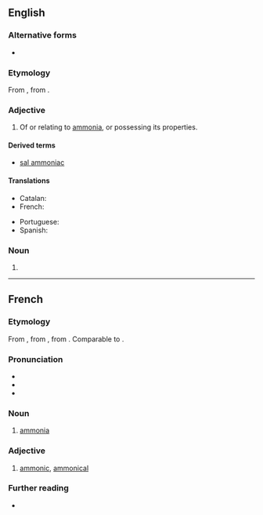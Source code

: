 ==English==

===Alternative forms===
* {{alter|en|armoniac||obsolete}}

===Etymology===
From {{inh|en|enm|ammoniak}}, from {{der|en|ML.|ammōniacum}}.

===Adjective===
{{en-adj}}

# Of or relating to [[ammonia]], or possessing its properties.
#: {{coi|en|an '''ammoniac''' salt; '''ammoniacal''' gas}}

====Derived terms====
* [[sal ammoniac]]

====Translations====
{{trans-top|relating to ammonia or possessing its properties}}
* Catalan: {{t|ca|amoniacal}}
* French: {{t+|fr|ammoniacal}}
{{trans-mid}}
* Portuguese: {{t+|pt|amoníaco}}
* Spanish: {{t|es|amoniacal}}
{{trans-bottom}}

===Noun===
{{en-noun|-}}

# {{alt form|en|ammoniacum}}

----

==French==
===Etymology===
From {{der|fr|NL.|sal}} {{m|fr|ammoniacus|t=salt of Ammon}}, from {{der|fr|grc|άμμωνιακός|t=of Ammon}}, from {{m|grc|Ἄμμων}}. Comparable to {{cog|en|sal ammoniac}}.

===Pronunciation===
* {{fr-IPA}}
* {{audio|fr|Fr-Paris--ammoniac.ogg|Audio (Paris)}}
* {{audio|fr|Fr-ammoniac.ogg|Audio}}

===Noun===
{{fr-noun|m|-}}

# {{lb|fr|inorganic compound}} [[ammonia]]

===Adjective===
{{fr-adj}}

# {{lb|fr|inorganic chemistry}} [[ammonic]], [[ammonical]]

===Further reading===
* {{R:TLFi}}
